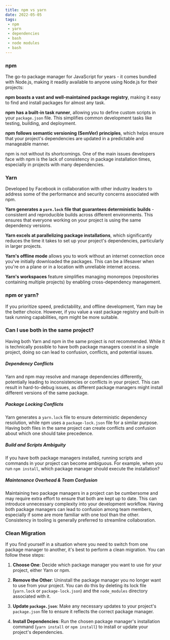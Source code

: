 ```yaml
---
title: npm vs yarn
date: 2022-05-05
tags:
 - npm
 - yarn
 - dependencies
 - bash
 - node modules
 - bash
---
```

### npm
The go-to package manager for JavaScript for years - it comes bundled with Node.js, making it readily available to anyone using Node.js for their projects:

**npm boasts a vast and well-maintained package registry**, making it easy to find and install packages for almost any task.

**npm has a built-in task runner**, allowing you to define custom scripts in your `package.json` file. This simplifies common development tasks like testing, building, and deployment.

**npm follows semantic versioning (SemVer) principles**, which helps ensure that your project's dependencies are updated in a predictable and manageable manner.

npm is not without its shortcomings. One of the main issues developers face with npm is the lack of consistency in package installation times, especially in projects with many dependencies.  

### Yarn
Developed by Facebook in collaboration with other industry leaders to address some of the performance and security concerns associated with npm.  

**Yarn generates a `yarn.lock` file that guarantees deterministic builds** - consistent and reproducible builds across different environments. This ensures that everyone working on your project is using the same dependency versions.

**Yarn excels at parallelizing package installations**, which significantly reduces the time it takes to set up your project's dependencies, particularly in larger projects.

**Yarn's offline mode** allows you to work without an internet connection once you've initially downloaded the packages. This can be a lifesaver when you're on a plane or in a location with unreliable internet access.

**Yarn's workspaces** feature simplifies managing monorepos (repositories containing multiple projects) by enabling cross-dependency management.

### npm or yarn?
If you prioritize speed, predictability, and offline development, Yarn may be the better choice. However, if you value a vast package registry and built-in task running capabilities, npm might be more suitable.

### Can I use both in the same project?
Having both Yarn and npm in the same project is not recommended. While it is technically possible to have both package managers coexist in a single project, doing so can lead to confusion, conflicts, and potential issues. 
##### Dependency Conflicts
Yarn and npm may resolve and manage dependencies differently, potentially leading to inconsistencies or conflicts in your project. This can result in hard-to-debug issues, as different package managers might install different versions of the same package.

##### Package Locking Conflicts
Yarn generates a `yarn.lock` file to ensure deterministic dependency resolution, while npm uses a `package-lock.json` file for a similar purpose. Having both files in the same project can create conflicts and confusion about which one should take precedence.

##### Build and Scripts Ambiguity
If you have both package managers installed, running scripts and commands in your project can become ambiguous. For example, when you run `npm install`, which package manager should execute the installation?

##### Maintenance Overhead & Team Confusion
Maintaining two package managers in a project can be cumbersome and may require extra effort to ensure that both are kept up to date. This can introduce unnecessary complexity into your development workflow. Having both package managers can lead to confusion among team members, especially if some are more familiar with one tool than the other. Consistency in tooling is generally preferred to streamline collaboration.

### Clean Migration
If you find yourself in a situation where you need to switch from one package manager to another, it's best to perform a clean migration. You can follow these steps:

1. **Choose One**: Decide which package manager you want to use for your project, either Yarn or npm.

2. **Remove the Other**: Uninstall the package manager you no longer want to use from your project. You can do this by deleting its lock file (`yarn.lock` or `package-lock.json`) and the `node_modules` directory associated with it.

3. **Update `package.json`**: Make any necessary updates to your project's `package.json` file to ensure it reflects the correct package manager.

4. **Install Dependencies**: Run the chosen package manager's installation command (`yarn install` or `npm install`) to install or update your project's dependencies.